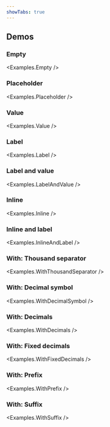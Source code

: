 ```yaml
---
showTabs: true
---
```



## Demos

### Empty

<Examples.Empty />

### Placeholder

<Examples.Placeholder />

### Value

<Examples.Value />

### Label

<Examples.Label />

### Label and value

<Examples.LabelAndValue />

### Inline

<Examples.Inline />

### Inline and label

<Examples.InlineAndLabel />

### With: Thousand separator

<Examples.WithThousandSeparator />

### With: Decimal symbol

<Examples.WithDecimalSymbol />

### With: Decimals

<Examples.WithDecimals />

### With: Fixed decimals

<Examples.WithFixedDecimals />

### With: Prefix

<Examples.WithPrefix />

### With: Suffix

<Examples.WithSuffix />
